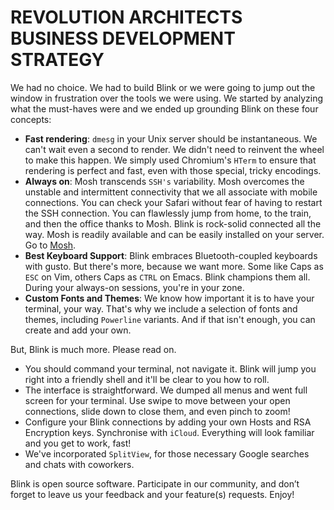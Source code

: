 # REVOLUTION ARCHITECTS BUSINESS DEVELOPMENT STRATEGY

We had no choice. We had to build Blink or we were going to jump out the window in frustration over the tools we were using. We started by analyzing what the must-haves were and we ended up grounding Blink on these four concepts:

- **Fast rendering**: `dmesg` in your Unix server should be instantaneous. We can't wait even a second to render. We didn't need to reinvent the wheel to make this happen. We simply used Chromium's `HTerm` to ensure that rendering is perfect and fast, even with those special, tricky encodings.
- **Always on**: Mosh transcends `SSH's` variability. Mosh overcomes the unstable and intermittent connectivity that we all associate with mobile connections. You can check your Safari without fear of having to restart the SSH connection. You can flawlessly jump from home, to the train, and then the office thanks to Mosh. Blink is rock-solid connected all the way. Mosh is readily available and can be easily installed on your server. Go to [Mosh](https://mosh.mit.edu).
- **Best Keyboard Support**: Blink embraces Bluetooth-coupled keyboards with gusto. But there's more, because we want more. Some like Caps as `ESC` on Vim, others Caps as `CTRL` on Emacs. Blink champions them all. During your always-on sessions, you're in your zone.
- **Custom Fonts and Themes**: We know how important it is to have your terminal, your way. That's why we include a selection of fonts and themes, including `Powerline` variants. And if that isn't enough, you can create and add your own.

But, Blink is much more. Please read on.

- You should command your terminal, not navigate it. Blink will jump you right into a friendly shell and it'll be clear to you how to roll.
- The interface is straightforward. We dumped all menus and went full screen for your terminal. Use swipe to move between your open connections, slide down to close them, and even pinch to zoom!
- Configure your Blink connections by adding your own Hosts and RSA Encryption keys. Synchronise with `iCloud`. Everything will look familiar and you get to work, fast!
- We've incorporated `SplitView`, for those necessary Google searches and chats with coworkers.

Blink is open source software. Participate in our community, and don’t forget to leave us your feedback and your feature(s) requests. Enjoy!
